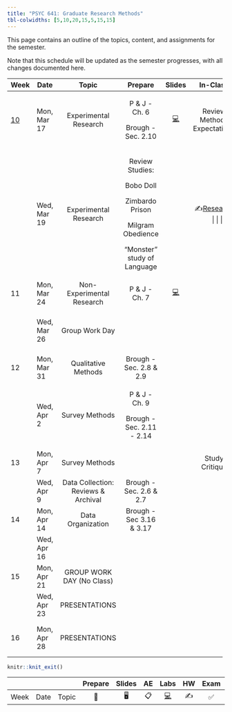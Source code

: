 ```yaml
---
title: "PSYC 641: Graduate Research Methods"
tbl-colwidths: [5,10,20,15,5,15,15]
---
```


This page contains an outline of the topics, content, and assignments for the semester.

Note that this schedule will be updated as the semester progresses, with all changes documented here.

::: column-screen-inset-right
+-----------------------------------------------------------------+-------------+-------------------------------------+-----------------------------+------------------------------------------------------------------------------+-------------------------------------------------------------------+-----------------------------------+
| Week                                                            | Date        | Topic                               | Prepare                     | Slides                                                                       | In-Class                                                          | Due                               |
+=================================================================+=============+:===================================:+:===========================:+:============================================================================:+:=================================================================:+:=================================:+
| [10](https://dharaden.github.io/psyc641-s25/weeks/week-10.html) | Mon, Mar 17 | Experimental Research               | P & J - Ch. 6               | [💻](https://dharaden.github.io/psyc641-s25/slides/lec-10.html#/title-slide) | Review Methods Expectations                                       |                                   |
|                                                                 |             |                                     |                             |                                                                              |                                                                   |                                   |
|                                                                 |             |                                     | Brough - Sec. 2.10          |                                                                              |                                                                   |                                   |
+-----------------------------------------------------------------+-------------+-------------------------------------+-----------------------------+------------------------------------------------------------------------------+-------------------------------------------------------------------+-----------------------------------+
|                                                                 | Wed, Mar 19 | Experimental Research               | Review Studies:             |                                                                              | ✍️[Research Redesigns](/slides/research_deep_dive_activity.html)  |                                   |
|                                                                 |             |                                     |                             |                                                                              |                                                                   |                                   |
|                                                                 |             |                                     | Bobo Doll                   |                                                                              |                                                                   |                                   |
|                                                                 |             |                                     |                             |                                                                              |                                                                   |                                   |
|                                                                 |             |                                     | Zimbardo Prison             |                                                                              |                                                                   |                                   |
|                                                                 |             |                                     |                             |                                                                              |                                                                   |                                   |
|                                                                 |             |                                     | Milgram Obedience           |                                                                              |                                                                   |                                   |
|                                                                 |             |                                     |                             |                                                                              |                                                                   |                                   |
|                                                                 |             |                                     | "Monster" study of Language |                                                                              |                                                                   |                                   |
+-----------------------------------------------------------------+-------------+-------------------------------------+-----------------------------+------------------------------------------------------------------------------+-------------------------------------------------------------------+-----------------------------------+
| 11                                                              | Mon, Mar 24 | Non-Experimental Research           | P & J - Ch. 7               | [💻](https://dharaden.github.io/psyc641-s25/slides/lec-11.html#/title-slide) |                                                                   |                                   |
+-----------------------------------------------------------------+-------------+-------------------------------------+-----------------------------+------------------------------------------------------------------------------+-------------------------------------------------------------------+-----------------------------------+
|                                                                 | Wed, Mar 26 | Group Work Day                      |                             |                                                                              |                                                                   | Methods Section Draft Sun, Mar 30 |
+-----------------------------------------------------------------+-------------+-------------------------------------+-----------------------------+------------------------------------------------------------------------------+-------------------------------------------------------------------+-----------------------------------+
| 12                                                              | Mon, Mar 31 | Qualitative Methods                 | Brough - Sec. 2.8 & 2.9     |                                                                              |                                                                   |                                   |
+-----------------------------------------------------------------+-------------+-------------------------------------+-----------------------------+------------------------------------------------------------------------------+-------------------------------------------------------------------+-----------------------------------+
|                                                                 | Wed, Apr 2  | Survey Methods                      | P & J - Ch. 9               |                                                                              |                                                                   | Peer Review Sun, Apr 6            |
|                                                                 |             |                                     |                             |                                                                              |                                                                   |                                   |
|                                                                 |             |                                     | Brough - Sec. 2.11 - 2.14   |                                                                              |                                                                   |                                   |
+-----------------------------------------------------------------+-------------+-------------------------------------+-----------------------------+------------------------------------------------------------------------------+-------------------------------------------------------------------+-----------------------------------+
| 13                                                              | Mon, Apr 7  | Survey Methods                      |                             |                                                                              | Study Critique                                                    |                                   |
+-----------------------------------------------------------------+-------------+-------------------------------------+-----------------------------+------------------------------------------------------------------------------+-------------------------------------------------------------------+-----------------------------------+
|                                                                 | Wed, Apr 9  | Data Collection: Reviews & Archival | Brough - Sec. 2.6 & 2.7     |                                                                              |                                                                   |                                   |
+-----------------------------------------------------------------+-------------+-------------------------------------+-----------------------------+------------------------------------------------------------------------------+-------------------------------------------------------------------+-----------------------------------+
| 14                                                              | Mon, Apr 14 | Data Organization                   | Brough - Sec 3.16 & 3.17    |                                                                              |                                                                   |                                   |
+-----------------------------------------------------------------+-------------+-------------------------------------+-----------------------------+------------------------------------------------------------------------------+-------------------------------------------------------------------+-----------------------------------+
|                                                                 | Wed, Apr 16 |                                     |                             |                                                                              |                                                                   |                                   |
+-----------------------------------------------------------------+-------------+-------------------------------------+-----------------------------+------------------------------------------------------------------------------+-------------------------------------------------------------------+-----------------------------------+
| 15                                                              | Mon, Apr 21 | GROUP WORK DAY (No Class)           |                             |                                                                              |                                                                   |                                   |
+-----------------------------------------------------------------+-------------+-------------------------------------+-----------------------------+------------------------------------------------------------------------------+-------------------------------------------------------------------+-----------------------------------+
|                                                                 | Wed, Apr 23 | PRESENTATIONS                       |                             |                                                                              |                                                                   |                                   |
+-----------------------------------------------------------------+-------------+-------------------------------------+-----------------------------+------------------------------------------------------------------------------+-------------------------------------------------------------------+-----------------------------------+
| 16                                                              | Mon, Apr 28 | PRESENTATIONS                       |                             |                                                                              |                                                                   | Final Report Mon, Apr 28          |
+-----------------------------------------------------------------+-------------+-------------------------------------+-----------------------------+------------------------------------------------------------------------------+-------------------------------------------------------------------+-----------------------------------+
:::

```r
knitr::knit_exit()
```

|      |      |       | Prepare | Slides | AE  |  Labs  | HW  | Exam | Project |
|------|------|-------|:-------:|:------:|:---:|:------:|:---:|:----:|:-------:|
| Week | Date | Topic |   📖    |   🖥️   | 📋  | [💻]() | ✍️  |  ✅  |   📂    |
